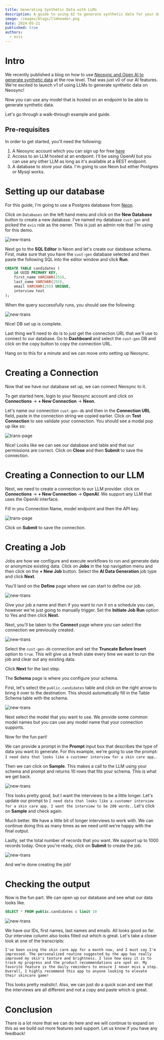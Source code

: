 ```yaml
---
title: Generating Synthetic Data with LLMs
description: A guide to using AI to generate synthetic data for your database and application using any LLM that is available at an endpoint.
image: /images/blogs/llmheader.png
date: 2024-05-21
published: true
authors:
  - evis
---
```


# Intro

We recently published a blog on how to use [Neosync and Open AI to generate synthetic data](/blog/neosync-llm-integration) at the row level. That was just v0 of our AI features. We're excited to launch v1 of using LLMs to generate synthetic data on Neosync!

Now you can use any model that is hosted on an endpoint to be able to generate synthetic data.

Let's go through a walk-through example and guide.

## Pre-requisites

In order to get started, you'll need the following:

1. A Neosync account which you can sign up for free [here](https://www.neosync.dev)
2. Access to an LLM hosted at an endpoint. I'll be using OpenAI but you can use any other LLM as long as it's available at a REST endpoint.
3. A database to store your data. I'm going to use Neon but either Postgres or Mysql works.

# Setting up our database

For this guide, I'm going to use a Postgres database from [Neon](https://neon.tech).

Click on `Databases` on the left hand menu and click on the **New Database** button to create a new database. I've named my database `cust-gen` and picked the `evis` role as the owner. This is just an admin role that I'm using for this demo.

![new-trans](/images/blogs/cust-gen-db.png)

Next go to the **SQL Editor** in Neon and let's create our database schema. First, make sure that you have the `cust-gen` database selected and then paste the following SQL into the editor window and click **Run**.

```sql
CREATE TABLE candidates (
    id UUID PRIMARY KEY,
    first_name VARCHAR(255),
    last_name VARCHAR(255),
    email VARCHAR(255) UNIQUE,
    interview text
);
```

When the query successfully runs, you should see the following:

![new-trans](/images/blogs/cust-gen-db-create.png)

Nice! DB set up is complete.

Last thing we'll need to do is to just get the connection URL that we'll use to connect to our database. Go to **Dashboard** and select the `cust-gen` DB and click on the copy button to copy the connection URL.

Hang on to this for a minute and we can move onto setting up Neosync.

# Creating a Connection

Now that we have our database set up, we can connect Neosync to it.

To get started here, login to your Neosync account and click on **Connections** -> **+ New Connection** -> **Neon**.

Let's name our connection `cust-gen-db` and then in the **Connection URL** field, paste in the connection string we copied earlier. Click on **Test Connection** to see validate your connection. You should see a modal pop up like so:

![trans-page](/images/blogs/candidates-table.png)

Nice! Looks like we can see our database and table and that our permissions are correct. Click on **Close** and then **Submit** to save the connection.

# Creating a Connection to our LLM

Next, we need to create a connection to our LLM provider. click on **Connections** -> **+ New Connection** -> **OpenAI**. We support any LLM that uses the OpenAI interface.

Fill in you Connection Name, model endpoint and then the API key.

![trans-page](/images/blogs/openaiconn.png)

Click on **Submit** to save the connection.

# Creating a Job

Jobs are how we configure and execute workflows to run and generate data or anonymize existing data. Click on **Jobs** in the top navigation menu and then click on the **+ New Job** button. Select the **AI Data Generation** job type and click **Next**.

You'll land on the **Define** page where we can start to define our job.

![new-trans](/images/blogs/cust-gen-define.png)

Give your job a name and then if you want to run it on a schedule you can, however we're just going to manually trigger. Set the **Initiate Job Run** option to Yes and then click **Next**.

Next, you'll be taken to the **Connect** page where you can select the connection we previously created.

![new-trans](/images/blogs/llmcon.png)

Select the `cust-gen-db` connection and set the **Truncate Before Insert** option to `true`. This will give us a fresh slate every time we want to run the job and clear out any existing data.

Click **Next** for the last step.

The **Schema** page is where you configure your schema.

First, let's select the `public.candidates` table and click on the right arrow to bring it over to the destination. This should automatically fill in the Table Schema table with the schema.

![new-trans](/images/blogs/llmschema.png)

Next select the model that you want to use. We provide some common model names but you can use any model name that your connection supports.

Now for the fun part!

We can provide a prompt in the **Prompt** input box that describes the type of data you want to generate. For this example, we're going to use the prompt: `I need data that looks like a customer interview for a skin care app.`.

Then we can click on **Sample**. This makes a call to the LLM using your schema and prompt and returns 10 rows that fits your schema. This is what we get back.

![new-trans](/images/blogs/llmprompt.png)

This looks pretty good, but I want the interviews to be a little longer. Let's update our prompt to `I need data that looks like a customer interview for a skin care app. I want the interview to be 200 words.`. Let's click on **Sample** and check again.

Much better. We have a little bit of longer interviews to work with. We can continue doing this as many times as we need until we're happy with the final output.

Lastly, set the total number of records that you want. We support up to 1000 records today. Once you're ready, click on **Submit** to create the job.

![new-trans](/images/blogs/llmprompt2.png)

And we're done creating the job!

# Checking the output

Now is the fun part. We can open up our database and see what our data looks like.

```sql
SELECT * FROM public.candidates c limit 10
```

![new-trans](/images/blogs/llmdata.png)

We have our IDs, first names, last names and emails. All looks good so far. Our interview column also looks filled out which is great. Let's take a closer look at one of the transcripts:

```
I've been using the skin care app for a month now, and I must say I'm impressed. The personalized routine suggested by the app has really improved my skin's texture and brightness. I love how easy it is to track my progress and the product recommendations are spot on. My favorite feature is the daily reminders to ensure I never miss a step. Overall, I highly recommend this app to anyone looking to elevate their skincare game!
```

This looks pretty realistic!. Also, we can just do a quick scan and see that the interviews are all different and not a copy and paste which is great.

# Conclusion

There is a lot more that we can do here and we will continue to expand on this as we build out more features and support. Let us know if you have any feedback!
